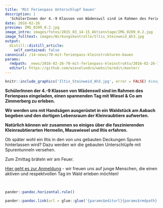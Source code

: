 ```yaml
---
title: 'Mit Ferienpass Unterschlupf bauen'
description: |
  'SchülerInnen der 4.-9 Klassen von Wädenswil sind im Rahmen des Ferienpass eingeladen, einen spannenden Tag im Sagenholz zu erleben. Wir werden uns mit Handsägen ausgerüstet in ein Waldstück am Aabach begeben und den dortigen Lebensraum der Kleinraubtiere aufwerten. Natürlich können wir zusammen so einiges über die faszinierenden Kleinraubtierarten Hermelin, Mauswiesel und Iltis erfahren.'
date: 2016-02-26
preview: IMG_0209_0.2.jpg
image_intro: images/fotos/2015_03_14-15_Aktionstage/IMG_0209_0.2.jpg
image_fulltext: images/Wirkungskontrolle/Iltis_Steinweid_Ah3.jpg
output:
  distill::distill_article:
    self_contained: false
canonical: /14-news/70-mit-ferienpass-kleinstrukturen-bauen
params:
  rmdpath: _news/2016-02-26-70-mit-ferienpass-kleinstruktu/2016-02-26-70-mit-ferienpass-kleinstruktu.Rmd
  editurl: https://github.com/wieselundco/website/edit/master/
---
```



```r
knitr::include_graphics('Iltis_Steinweid_Ah3.jpg', error = FALSE) #images/Wirkungskontrolle/Iltis_Steinweid_Ah3.jpg
```

**SchülerInnen der 4.-9 Klassen von Wädenswil sind im Rahmen des
Ferienpass eingeladen, einen spannenden Tag mit Wiesel & Co am
Zimmerberg zu erleben.**

**Wir werden uns mit Handsägen ausgerüstet in ein Waldstück am Aabach
begeben und den dortigen Lebensraum der Kleinraubtiere aufwerten.**

**Natürlich können wir zusammen so einiges über die faszinierenden
Kleinraubtierarten Hermelin, Mauswiesel und Iltis erfahren.**

Ob später wohl ein Iltis in den von uns gebauten Deckungen Spuren
hinterlassen wird? Dazu werden wir die gebauten Unterschlüpfe mit
Spurentunneln versehen. 

Zum Zmittag bräteln wir am Feuer.

[Hier geht es zur Anmeldung](http://goo.gl/forms/p06Q4LO7VX) - wir
freuen uns auf junge Menschen, die einen aktiven und respektvollen Tag
im Wald erleben möchten! 

 

```r
pander::pandoc.horizontal.rule()

pander::pandoc.link(url = glue::glue('{params$editurl}{params$rmdpath}'),text = 'Artikel bearbeiten')
```

<!--http://wieselundco.ch/14-news/70-mit-ferienpass-kleinstrukturen-bauen-->
